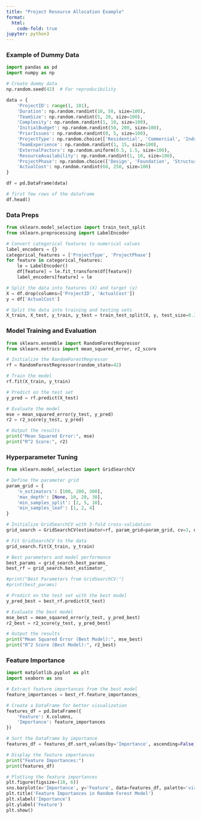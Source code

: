 ```yaml
---
title: "Project Resource Allocation Example"
format:
  html:
    code-fold: true
jupyter: python3
---
```


### Example of Dummy Data

```python
import pandas as pd
import numpy as np

# Create dummy data
np.random.seed(42)  # For reproducibility

data = {
    'ProjectID': range(1, 101),
    'Duration': np.random.randint(10, 50, size=100),
    'TeamSize': np.random.randint(5, 20, size=100),
    'Complexity': np.random.randint(1, 10, size=100),
    'InitialBudget': np.random.randint(50, 200, size=100),
    'PriorIssues': np.random.randint(0, 5, size=100),
    'ProjectType': np.random.choice(['Residential', 'Commercial', 'Industrial'], size=100),
    'TeamExperience': np.random.randint(1, 15, size=100),
    'ExternalFactors': np.random.uniform(0.5, 1.5, size=100),
    'ResourceAvailability': np.random.randint(1, 10, size=100),
    'ProjectPhase': np.random.choice(['Design', 'Foundation', 'Structure', 'Finishing'], size=100),
    'ActualCost': np.random.randint(60, 250, size=100)
}

df = pd.DataFrame(data)

# first few rows of the dataframe
df.head()

```

### Data Preps

```python
from sklearn.model_selection import train_test_split
from sklearn.preprocessing import LabelEncoder

# Convert categorical features to numerical values
label_encoders = {}
categorical_features = ['ProjectType', 'ProjectPhase']
for feature in categorical_features:
    le = LabelEncoder()
    df[feature] = le.fit_transform(df[feature])
    label_encoders[feature] = le

# Split the data into features (X) and target (y)
X = df.drop(columns=['ProjectID', 'ActualCost'])
y = df['ActualCost']

# Split the data into training and testing sets
X_train, X_test, y_train, y_test = train_test_split(X, y, test_size=0.3, random_state=42)

```

### Model Training and Evaluation

```python
from sklearn.ensemble import RandomForestRegressor
from sklearn.metrics import mean_squared_error, r2_score

# Initialize the RandomForestRegressor
rf = RandomForestRegressor(random_state=42)

# Train the model
rf.fit(X_train, y_train)

# Predict on the test set
y_pred = rf.predict(X_test)

# Evaluate the model
mse = mean_squared_error(y_test, y_pred)
r2 = r2_score(y_test, y_pred)

# Output the results
print("Mean Squared Error:", mse)
print("R^2 Score:", r2)
```

### Hyperparameter Tuning

```python
from sklearn.model_selection import GridSearchCV

# Define the parameter grid
param_grid = {
    'n_estimators': [100, 200, 300],
    'max_depth': [None, 10, 20, 30],
    'min_samples_split': [2, 5, 10],
    'min_samples_leaf': [1, 2, 4]
}

# Initialize GridSearchCV with 3-fold cross-validation
grid_search = GridSearchCV(estimator=rf, param_grid=param_grid, cv=3, n_jobs=-1, verbose=2)

# Fit GridSearchCV to the data
grid_search.fit(X_train, y_train)

# Best parameters and model performance
best_params = grid_search.best_params_
best_rf = grid_search.best_estimator_

#print("Best Parameters from GridSearchCV:")
#print(best_params)

# Predict on the test set with the best model
y_pred_best = best_rf.predict(X_test)

# Evaluate the best model
mse_best = mean_squared_error(y_test, y_pred_best)
r2_best = r2_score(y_test, y_pred_best)

# Output the results
print("Mean Squared Error (Best Model):", mse_best)
print("R^2 Score (Best Model):", r2_best)
```

### Feature Importance

```python
import matplotlib.pyplot as plt
import seaborn as sns

# Extract feature importances from the best model
feature_importances = best_rf.feature_importances_

# Create a DataFrame for better visualization
features_df = pd.DataFrame({
    'Feature': X.columns,
    'Importance': feature_importances
})

# Sort the DataFrame by importance
features_df = features_df.sort_values(by='Importance', ascending=False)

# Display the feature importances
print("Feature Importances:")
print(features_df)

# Plotting the feature importances
plt.figure(figsize=(10, 6))
sns.barplot(x='Importance', y='Feature', data=features_df, palette='viridis')
plt.title('Feature Importances in Random Forest Model')
plt.xlabel('Importance')
plt.ylabel('Feature')
plt.show()
```

```python

```